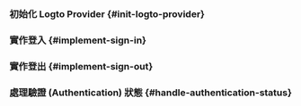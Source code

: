 
<GuideTip />

### 初始化 Logto Provider \{#init-logto-provider}

<InitClient />

### 實作登入 \{#implement-sign-in}

<ImplementSignIn />

### 實作登出 \{#implement-sign-out}

<ImplementSignOut />

### 處理驗證 (Authentication) 狀態 \{#handle-authentication-status}

<HandleAuthenticationStatus />

<Checkpoint />
